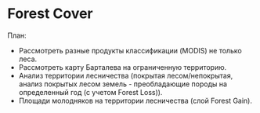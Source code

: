 # Forest Cover

План:

- Рассмотреть разные продукты классификации (MODIS) не только леса.
- Рассмотреть карту Барталева на ограниченную территорию.
- Анализ территории лесничества (покрытая лесом/непокрытая, анализ покрытых лесом земель - преобладающие породы на определенный год (с учетом Forest Loss)).
- Площади молодняков на территории лесничества (слой Forest Gain).












